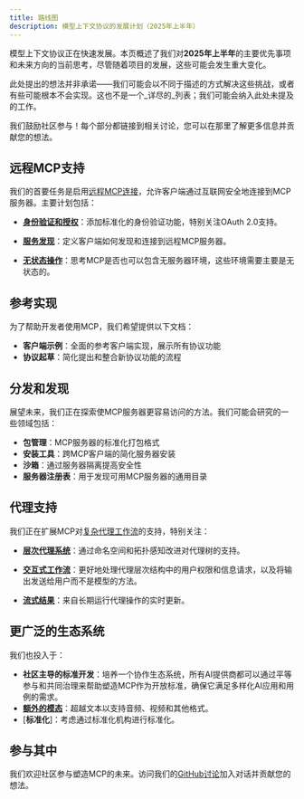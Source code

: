 ```yaml
---
title: 路线图
description: 模型上下文协议的发展计划（2025年上半年）
---
```


模型上下文协议正在快速发展。本页概述了我们对**2025年上半年**的主要优先事项和未来方向的当前思考，尽管随着项目的发展，这些可能会发生重大变化。

<Note>此处提出的想法并非承诺——我们可能会以不同于描述的方式解决这些挑战，或者有些可能根本不会实现。这也不是一个_详尽的_列表；我们可能会纳入此处未提及的工作。</Note>

我们鼓励社区参与！每个部分都链接到相关讨论，您可以在那里了解更多信息并贡献您的想法。

## 远程MCP支持

我们的首要任务是启用[远程MCP连接](https://github.com/modelcontextprotocol/specification/discussions/102)，允许客户端通过互联网安全地连接到MCP服务器。主要计划包括：

- [**身份验证和授权**](https://github.com/modelcontextprotocol/specification/discussions/64)：添加标准化的身份验证功能，特别关注OAuth 2.0支持。

- [**服务发现**](https://github.com/modelcontextprotocol/specification/discussions/69)：定义客户端如何发现和连接到远程MCP服务器。

- [**无状态操作**](https://github.com/modelcontextprotocol/specification/discussions/102)：思考MCP是否也可以包含无服务器环境，这些环境需要主要是无状态的。

## 参考实现

为了帮助开发者使用MCP，我们希望提供以下文档：

- **客户端示例**：全面的参考客户端实现，展示所有协议功能
- **协议起草**：简化提出和整合新协议功能的流程

## 分发和发现

展望未来，我们正在探索使MCP服务器更容易访问的方法。我们可能会研究的一些领域包括：

- **包管理**：MCP服务器的标准化打包格式
- **安装工具**：跨MCP客户端的简化服务器安装
- **沙箱**：通过服务器隔离提高安全性
- **服务器注册表**：用于发现可用MCP服务器的通用目录

## 代理支持

我们正在扩展MCP对[复杂代理工作流](https://github.com/modelcontextprotocol/specification/discussions/111)的支持，特别关注：

- [**层次代理系统**](https://github.com/modelcontextprotocol/specification/discussions/94)：通过命名空间和拓扑感知改进对代理树的支持。

- [**交互式工作流**](https://github.com/modelcontextprotocol/specification/issues/97)：更好地处理代理层次结构中的用户权限和信息请求，以及将输出发送给用户而不是模型的方法。

- [**流式结果**](https://github.com/modelcontextprotocol/specification/issues/117)：来自长期运行代理操作的实时更新。

## 更广泛的生态系统

我们也投入于：

- **社区主导的标准开发**：培养一个协作生态系统，所有AI提供商都可以通过平等参与和共同治理来帮助塑造MCP作为开放标准，确保它满足多样化AI应用和用例的需求。
- [**额外的模态**](https://github.com/modelcontextprotocol/specification/discussions/88)：超越文本以支持音频、视频和其他格式。
- [**标准化**]：考虑通过标准化机构进行标准化。

## 参与其中

我们欢迎社区参与塑造MCP的未来。访问我们的[GitHub讨论](https://github.com/orgs/modelcontextprotocol/discussions)加入对话并贡献您的想法。
